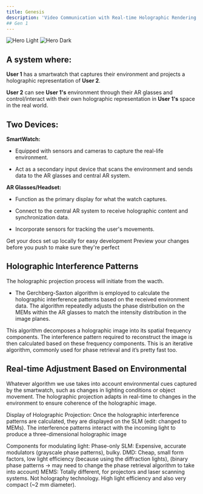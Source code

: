 ```yaml
---
title: Genesis 
description: 'Video Communication with Real-time Holographic Rendering'
## Gen 1
---
```


<img
  className="block dark:hidden"
  src="/images/hero-light.svg"
  alt="Hero Light"
/>
<img
  className="hidden dark:block"
  src="/images/hero-dark.svg"
  alt="Hero Dark"
/>

## A system where:

**User 1** has a smartwatch that captures their environment and projects a holographic representation of **User 2**.

**User 2** can see **User 1's** environment through their AR glasses and control/interact with their own holographic representation in **User 1's** space in the real world.

## Two Devices:

**SmartWatch:**

- Equipped with sensors and cameras to capture the real-life environment.

- Act as a secondary input device that scans the environment and sends data to the AR glasses and central AR system.

**AR Glasses/Headset:**

- Function as the primary display for what the watch captures.

- Connect to the central AR system to receive holographic content and synchronization data.

- Incorporate sensors for tracking the user's movements.


<CardGroup cols={2}>
  <Card
    title="Edit Your Docs"
    icon="pen-to-square"
    href="https://mintlify.com/docs/quickstart"
  >
    Get your docs set up locally for easy development
  </Card>
  <Card
    title="Preview Changes"
    icon="image"
    href="https://mintlify.com/docs/development"
  >
    Preview your changes before you push to make sure they're perfect
  </Card>
</CardGroup>

## Holographic Interference Patterns

The holographic projection process will initiate from the wacth. 

- The Gerchberg-Saxton algorithm is employed to calculate the holographic interference patterns based on the received environment data. The algorithm repeatedly adjusts the phase distribution on the MEMs within the AR glasses to match the intensity distribution in the image planes.

<CardGroup cols={2}>
  <Card
    title="Fourier Transform Algorithms"
    icon="palette"
    href="https://mintlify.com/docs/settings/global"
  >
    This algorithm decomposes a holographic image into its spatial frequency components. The interference pattern required to reconstruct the image is then calculated based on these frequency components.
  </Card>
  <Card
    title=" Gerchberg-Saxton Algorithm"
    icon="code"
    href="https://mintlify.com/docs/api-playground/openapi"
  >
    This is an iterative algorithm, commonly used for phase retrieval and it’s pretty fast too.
  </Card>
</CardGroup>

## Real-time Adjustment Based on Environmental 

Whatever algorithm we use takes into account environmental cues captured by the smartwatch, such as changes in lighting conditions or object movement. The holographic projection adapts in real-time to changes in the environment to ensure coherence of the holographic image.

Display of Holographic Projection:
Once the holographic interference patterns are calculated, they are displayed on the SLM (edit: changed to MEMs).
The interference patterns interact with the incoming light to produce a three-dimensional holographic image

Components for modulating light:
Phase-only SLM: Expensive, accurate modulators (grayscale phase patterns), bulky.
DMD: Cheap, small form factors, low light efficiency (because using the diffraction lights), (binary phase patterns → may need to change the phase retrieval algorithm to take into account) 
MEMS: Totally different, for projectors and laser scanning systems.  Not holography technology. High light efficiency and also very compact (~2 mm diameter).





















</CardGroup>
